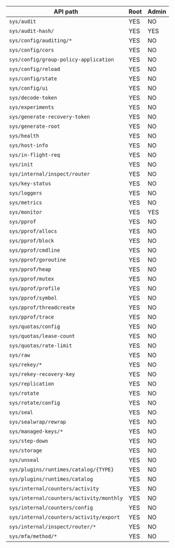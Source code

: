 <a id="#privileged-endpoints" />

API path                                  | Root | Admin
----------------------------------------- | ---- | -----
`sys/audit`                               | YES  | NO
`sys/audit-hash/`                         | YES  | YES
`sys/config/auditing/*`                   | YES  | NO
`sys/config/cors`                         | YES  | NO
`sys/config/group-policy-application`     | YES  | NO
`sys/config/reload`                       | YES  | NO
`sys/config/state`                        | YES  | NO
`sys/config/ui`                           | YES  | NO
`sys/decode-token`                        | YES  | NO
`sys/experiments`                         | YES  | NO
`sys/generate-recovery-token`             | YES  | NO
`sys/generate-root`                       | YES  | NO
`sys/health`                              | YES  | NO
`sys/host-info`                           | YES  | NO
`sys/in-flight-req`                       | YES  | NO
`sys/init`                                | YES  | NO
`sys/internal/inspect/router`             | YES  | NO
`sys/key-status`                          | YES  | NO
`sys/loggers`                             | YES  | NO
`sys/metrics`                             | YES  | NO
`sys/monitor`                             | YES  | YES
`sys/pprof`                               | YES  | NO
`sys/pprof/allocs`                        | YES  | NO
`sys/pprof/block`                         | YES  | NO
`sys/pprof/cmdline`                       | YES  | NO
`sys/pprof/goroutine`                     | YES  | NO
`sys/pprof/heap`                          | YES  | NO
`sys/pprof/mutex`                         | YES  | NO
`sys/pprof/profile`                       | YES  | NO
`sys/pprof/symbol`                        | YES  | NO
`sys/pprof/threadcreate`                  | YES  | NO
`sys/pprof/trace`                         | YES  | NO
`sys/quotas/config`                       | YES  | NO
`sys/quotas/lease-count`                  | YES  | NO
`sys/quotas/rate-limit`                   | YES  | NO
`sys/raw`                                 | YES  | NO
`sys/rekey/*`                             | YES  | NO
`sys/rekey-recovery-key`                  | YES  | NO
`sys/replication`                         | YES  | NO
`sys/rotate`                              | YES  | NO
`sys/rotate/config`                       | YES  | NO
`sys/seal`                                | YES  | NO
`sys/sealwrap/rewrap`                     | YES  | NO
`sys/managed-keys/*`                      | YES  | NO
`sys/step-down`                           | YES  | NO
`sys/storage`                             | YES  | NO
`sys/unseal`                              | YES  | NO
`sys/plugins/runtimes/catalog/{TYPE}`     | YES  | NO
`sys/plugins/runtimes/catalog`            | YES  | NO
`sys/internal/counters/activity`          | YES  | NO
`sys/internal/counters/activity/monthly`  | YES  | NO
`sys/internal/counters/config`            | YES  | NO
`sys/internal/counters/activity/export`   | YES  | NO
`sys/internal/inspect/router/*`           | YES  | NO
`sys/mfa/method/*`                        | YES  | NO